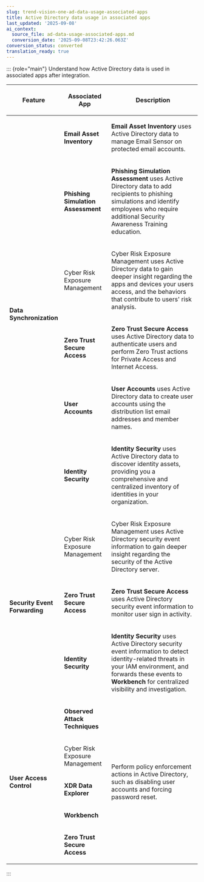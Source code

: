 ```yaml
---
slug: trend-vision-one-ad-data-usage-associated-apps
title: Active Directory data usage in associated apps
last_updated: '2025-09-08'
ai_context:
  source_file: ad-data-usage-associated-apps.md
  conversion_date: '2025-09-08T23:42:26.063Z'
conversion_status: converted
translation_ready: true
---
```


::: {role="main"}
Understand how Active Directory data is used in associated apps after integration.

<table>
<colgroup>
<col style="width: 25%" />
<col style="width: 25%" />
<col style="width: 50%" />
</colgroup>
<thead>
<tr>
<th><p>Feature</p></th>
<th><p>Associated App</p></th>
<th><p>Description</p></th>
</tr>
</thead>
<tbody>
<tr>
<td rowspan="6" style="vertical-align: middle"><p><strong>Data Synchronization</strong></p></td>
<td><p><strong>Email Asset Inventory</strong></p></td>
<td><p><strong>Email Asset Inventory</strong> uses Active Directory data to manage Email Sensor on protected email accounts.</p></td>
</tr>
<tr>
<td><p><strong>Phishing Simulation Assessment</strong></p></td>
<td><p><strong>Phishing Simulation Assessment</strong> uses Active Directory data to add recipients to phishing simulations and identify employees who require additional Security Awareness Training education.</p></td>
</tr>
<tr>
<td><p>Cyber Risk Exposure Management</p></td>
<td><p>Cyber Risk Exposure Management uses Active Directory data to gain deeper insight regarding the apps and devices your users access, and the behaviors that contribute to users' risk analysis.</p></td>
</tr>
<tr>
<td><p><strong>Zero Trust Secure Access</strong></p></td>
<td><p><strong>Zero Trust Secure Access</strong> uses Active Directory data to authenticate users and perform Zero Trust actions for Private Access and Internet Access.</p></td>
</tr>
<tr>
<td><p><strong>User Accounts</strong></p></td>
<td><p><strong>User Accounts</strong> uses Active Directory data to create user accounts using the distribution list email addresses and member names.</p></td>
</tr>
<tr>
<td><p><strong>Identity Security</strong></p></td>
<td><p><strong>Identity Security</strong> uses Active Directory data to discover identity assets, providing you a comprehensive and centralized inventory of identities in your organization.</p></td>
</tr>
<tr>
<td rowspan="3" style="vertical-align: middle"><p><strong>Security Event Forwarding</strong></p></td>
<td><p>Cyber Risk Exposure Management</p></td>
<td><p>Cyber Risk Exposure Management uses Active Directory security event information to gain deeper insight regarding the security of the Active Directory server.</p></td>
</tr>
<tr>
<td><p><strong>Zero Trust Secure Access</strong></p></td>
<td><p><strong>Zero Trust Secure Access</strong> uses Active Directory security event information to monitor user sign in activity.</p></td>
</tr>
<tr>
<td><p><strong>Identity Security</strong></p></td>
<td><p><strong>Identity Security</strong> uses Active Directory security event information to detect identity-related threats in your IAM environment, and forwards these events to <strong>Workbench</strong> for centralized visibility and investigation.</p></td>
</tr>
<tr>
<td rowspan="5" style="vertical-align: middle"><p><strong>User Access Control</strong></p></td>
<td><p><strong>Observed Attack Techniques</strong></p></td>
<td rowspan="5" style="vertical-align: middle"><p>Perform policy enforcement actions in Active Directory, such as disabling user accounts and forcing password reset.</p></td>
</tr>
<tr>
<td><p>Cyber Risk Exposure Management</p></td>
</tr>
<tr>
<td><p><strong>XDR Data Explorer</strong></p></td>
</tr>
<tr>
<td><p><strong>Workbench</strong></p></td>
</tr>
<tr>
<td><p><strong>Zero Trust Secure Access</strong></p></td>
</tr>
</tbody>
</table>
:::
